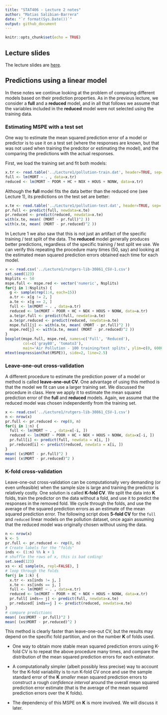 ```yaml
---
title: "STAT406 - Lecture 2 notes"
author: "Matias Salibian-Barrera"
date: "`r format(Sys.Date())`"
output: github_document
---
```


```r
knitr::opts_chunk$set(echo = TRUE)
```

## Lecture slides

The lecture slides are [here](STAT406-17-lecture-2.pdf).

## Predictions using a linear model

In these notes we continue looking at the problem of 
comparing different models based on their 
prediction properties. As in the previous lecture, we consider 
a **full** and a **reduced** model, and in all that follows we assume that the
variables included in the **reduced** model were not selected using the training data. 


### Estimating MSPE with a test set

One way to estimate the mean squared prediction error of a 
model or predictor is to use it on a test set (where the
responses are known, but that was not used when training the
predcitor or estimating the model), and the comparing the
predictions with the actual responses. 

First, we load the training set and fit both models:
```r
x.tr <- read.table('../Lecture1/pollution-train.dat', header=TRUE, sep=',')
full <- lm(MORT ~ . , data=x.tr)
reduced <- lm(MORT ~ POOR + HC + NOX + HOUS + NONW, data=x.tr)
```
Although the **full** model fits the data better than the
reduced one (see Lecture 1), its predictions on the test set are better:
```r
x.te <- read.table('../Lecture1/pollution-test.dat', header=TRUE, sep=',')
pr.full <- predict(full, newdata=x.te)
pr.reduced <- predict(reduced, newdata=x.te)
with(x.te, mean( (MORT - pr.full)^2 ))
with(x.te, mean( (MORT - pr.reduced)^2 ))
```
In Lecture 1 we also saw that 
this is not just an artifact of the specific
training / test split of the data. The **reduced**
model generally produces better predictions, 
regardless of the specific training / test
split we use. We can verify this repeating 
the procedure many times (50, say) and looking
at the estimated mean squared prediction errors
obtained each time for each model. 
```r
x <- read.csv('../Lecture1/rutgers-lib-30861_CSV-1.csv')
set.seed(123)
Nsplits <- 50
mspe.full <- mspe.red <- vector('numeric', Nsplits)
for(j in 1:Nsplits) {
  g <- sample(rep(1:4, each=15))
  a.tr <- x[g != 2, ]
  a.te <- x[g == 2, ]
  full <- lm(MORT ~ . , data=a.tr)
  reduced <- lm(MORT ~ POOR + HC + NOX + HOUS + NONW, data=a.tr)
  a.te$pr.full <- predict(full, newdata=a.te)
  a.te$pr.reduced <- predict(reduced, newdata=a.te)
  mspe.full[j] <- with(a.te, mean( (MORT - pr.full)^2 ))
  mspe.red[j] <- with(a.te, mean( (MORT - pr.reduced)^2 ))
}
boxplot(mspe.full, mspe.red, names=c('Full', 'Reduced'), 
        col=c('gray80', 'tomato3'), 
        main='Air Pollution - 100 training/test splits', ylim=c(0, 6000))
mtext(expression(hat(MSPE)), side=2, line=2.5)
```


### Leave-one-out cross-validation

A different procedure to estimate the prediction power
of a model or method is called **leave-one-out CV**. 
One advantage of using this method is that 
the model we fit can use a larger training set.
We discussed the procedure in class. Here
we apply it to estimate the mean squared
prediction error of the **full** and **reduced**
models. Again, we assume that the reduced model 
was chosen independently from the training set.
```r
x <- read.csv('../Lecture1/rutgers-lib-30861_CSV-1.csv')
n <- nrow(x)
pr.full <- pr.reduced <- rep(0, n)
for(i in 1:n) {
  full <- lm(MORT ~ . , data=x[-i, ])
  reduced <- lm(MORT ~ POOR + HC + NOX + HOUS + NONW, data=x[-i, ])
  pr.full[i] <- predict(full, newdata = x[i, ])
  pr.reduced[i] <- predict(reduced, newdata = x[i, ])
}
mean( (x$MORT - pr.full)^2 )
mean( (x$MORT - pr.reduced)^2 )
```

### K-fold cross-validation

Leave-one-out cross-validation can be computationally 
very demanding (or even unfeasible) when the sample size
is large and training the predictor is relatively costly. 
One solution is called **K-fold CV**. We split the data
into **K** folds, train the predictor on the data without
a fold, and use it to predict the responses 
in the removed fold. We cycle through the folds, and
use the average of the squared prediction errors as
an estimate of the mean squared prediction error.
The following script does **5-fold CV** for the 
`full` and `reduced` linear models on the
pollution dataset, once again assuming that the reduced model 
was originally chosen without using the data.
```r
n <- nrow(x)
k <- 5
pr.full <- pr.reduced <- rep(0, n)
# Create labels for the "folds"
inds <- (1:n) %% k + 1 
# shuffle the rows of x, this is bad coding!
set.seed(123)
xs <- x[ sample(n, repl=FALSE), ]
# loop through the folds
for(j in 1:k) {
  x.tr <- xs[inds != j, ]
  x.te <- xs[inds == j, ]
  full <- lm(MORT ~ . , data=x.tr)
  reduced <- lm(MORT ~ POOR + HC + NOX + HOUS + NONW, data=x.tr)
  pr.full[ inds== j] <- predict(full, newdata=x.te)
  pr.reduced[ inds==j ] <- predict(reduced, newdata=x.te)
}
# compare predictions
mean( (xs$MORT - pr.full)^2 )
mean( (xs$MORT - pr.reduced)^2 )
```
This method is clearly faster than leave-one-out CV, but
the results may depend on the specific fold partition,
and on the number **K** of folds used. 

* One way to obtain more stable mean squared prediction errors 
using K-fold CV is to repeat the above procedure
many times, and compare the distribution of the
mean squared prediction errors for each estimator.

* A computationally simpler (albeit possibly less precise) way
to account for the K-fold variability is to run 
K-fold CV once and 
use the sample standard error of the
**K** *smaller* mean squared prediction errors to
construct a rough *confidence interval* around
the overall mean squared prediction error estimate (that is
the average of the mean squared prediction errors
over the K folds).

* The dependency of this MSPE on **K** is more involved.
We will discuss it later. 
